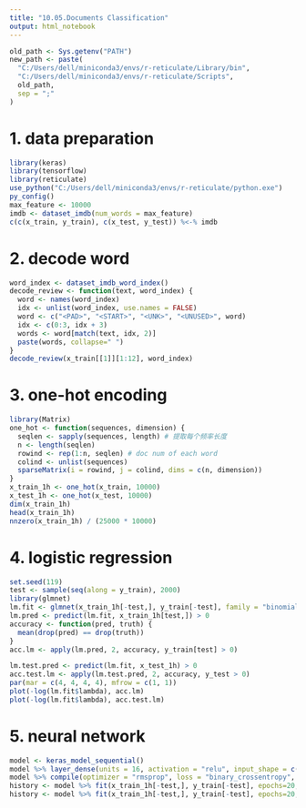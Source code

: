```yaml
---
title: "10.05.Documents Classification"
output: html_notebook
---
```

```r
old_path <- Sys.getenv("PATH")
new_path <- paste(
  "C:/Users/dell/miniconda3/envs/r-reticulate/Library/bin",
  "C:/Users/dell/miniconda3/envs/r-reticulate/Scripts",
  old_path,
  sep = ";"
)
```

# 1. data preparation
```r
library(keras)
library(tensorflow)
library(reticulate)
use_python("C:/Users/dell/miniconda3/envs/r-reticulate/python.exe")
py_config()
max_feature <- 10000
imdb <- dataset_imdb(num_words = max_feature)
c(c(x_train, y_train), c(x_test, y_test)) %<-% imdb
```
# 2. decode word
```r
word_index <- dataset_imdb_word_index()
decode_review <- function(text, word_index) {
  word <- names(word_index)
  idx <- unlist(word_index, use.names = FALSE)
  word <- c("<PAD>", "<START>", "<UNK>", "<UNUSED>", word)
  idx <- c(0:3, idx + 3)
  words <- word[match(text, idx, 2)]
  paste(words, collapse=" ")
}
decode_review(x_train[[1]][1:12], word_index)
```
# 3. one-hot encoding
```r
library(Matrix)
one_hot <- function(sequences, dimension) {
  seqlen <- sapply(sequences, length) # 提取每个频率长度
  n <- length(seqlen)
  rowind <- rep(1:n, seqlen) # doc num of each word
  colind <- unlist(sequences)
  sparseMatrix(i = rowind, j = colind, dims = c(n, dimension))
}
x_train_1h <- one_hot(x_train, 10000)
x_test_1h <- one_hot(x_test, 10000)
dim(x_train_1h)
head(x_train_1h)
nnzero(x_train_1h) / (25000 * 10000)
```
# 4. logistic regression
```r
set.seed(119)
test <- sample(seq(along = y_train), 2000)
library(glmnet)
lm.fit <- glmnet(x_train_1h[-test,], y_train[-test], family = "binomial", standardize = FALSE)
lm.pred <- predict(lm.fit, x_train_1h[test,]) > 0
accuracy <- function(pred, truth) {
  mean(drop(pred) == drop(truth))
}
acc.lm <- apply(lm.pred, 2, accuracy, y_train[test] > 0)

lm.test.pred <- predict(lm.fit, x_test_1h) > 0
acc.test.lm <- apply(lm.test.pred, 2, accuracy, y_test > 0)
par(mar = c(4, 4, 4, 4), mfrow = c(1, 1))
plot(-log(lm.fit$lambda), acc.lm)
plot(-log(lm.fit$lambda), acc.test.lm)

```
# 5. neural network
```r
model <- keras_model_sequential()
model %>% layer_dense(units = 16, activation = "relu", input_shape = c(10000)) %>% layer_dense(units = 16, activation = "relu") %>% layer_dense(units = 1, activation = "sigmoid")
model %>% compile(optimizer = "rmsprop", loss = "binary_crossentropy", metrics = c("accuracy"))
history <- model %>% fit(x_train_1h[-test,], y_train[-test], epochs=20, batch_size=512, validation_data = list(x_train_1h[test, ], y_train[test]))
history <- model %>% fit(x_train_1h[-test,], y_train[-test], epochs=20, batch_size=512, validation_data = list(x_test_1h, y_test))
```
